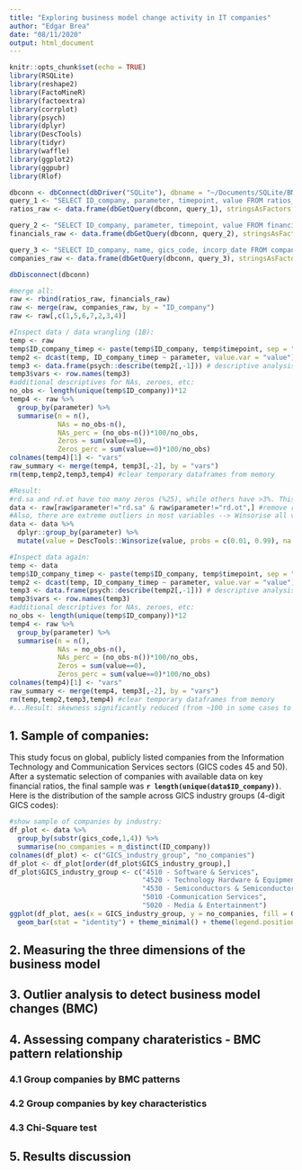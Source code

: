 ```yaml
---
title: "Exploring business model change activity in IT companies"
author: "Edgar Brea"
date: "08/11/2020"
output: html_document
---
```


```r
knitr::opts_chunk$set(echo = TRUE)
library(RSQLite)
library(reshape2)
library(FactoMineR)
library(factoextra)
library(corrplot)
library(psych)
library(dplyr)
library(DescTools)
library(tidyr)
library(waffle)
library(ggplot2)
library(ggpubr)
library(Rlof)
```


```r
dbconn <- dbConnect(dbDriver("SQLite"), dbname = "~/Documents/SQLite/BMC_activity_data.sqlite")
query_1 <- "SELECT ID_company, parameter, timepoint, value FROM ratios_imputed_table WHERE timepoint  >= 2006 AND value IS NOT NULL"
ratios_raw <- data.frame(dbGetQuery(dbconn, query_1), stringsAsFactors = F)

query_2 <- "SELECT ID_company, parameter, timepoint, value FROM financials_imputed_table WHERE parameter = 'Tota' AND timepoint  >= 2006 AND value IS NOT NULL"
financials_raw <- data.frame(dbGetQuery(dbconn, query_2), stringsAsFactors = F)

query_3 <- "SELECT ID_company, name, gics_code, incorp_date FROM companies_table"
companies_raw <- data.frame(dbGetQuery(dbconn, query_3), stringsAsFactors = F)

dbDisconnect(dbconn)

#merge all:
raw <- rbind(ratios_raw, financials_raw)
raw <- merge(raw, companies_raw, by = "ID_company")
raw <- raw[,c(1,5,6,7,2,3,4)]
```

```r
#Inspect data / data wrangling (1B):
temp <- raw
temp$ID_company_timep <- paste(temp$ID_company, temp$timepoint, sep = "_") # new column with ID company and timepoint
temp2 <- dcast(temp, ID_company_timep ~ parameter, value.var = "value") #transform data from long to wide format
temp3 <- data.frame(psych::describe(temp2[,-1])) # descriptive analysis
temp3$vars <- row.names(temp3)
#additional descriptives for NAs, zeroes, etc:
no_obs <- length(unique(temp$ID_company))*12
temp4 <- raw %>% 
  group_by(parameter) %>% 
  summarise(n = n(), 
            NAs = no_obs-n(), 
            NAs_perc = (no_obs-n())*100/no_obs, 
            Zeros = sum(value==0), 
            Zeros_perc = sum(value==0)*100/no_obs)
colnames(temp4)[1] <- "vars"
raw_summary <- merge(temp4, temp3[,-2], by = "vars")
rm(temp,temp2,temp3,temp4) #clear temporary dataframes from memory

#Result:
#rd.sa and rd.ot have too many zeros (%25), while others have >3%. This means contribution to these variable is significantly lower --> Drop them for consistency.
data <- raw[raw$parameter!="rd.sa" & raw$parameter!="rd.ot",] #remove rd.sa and rd.ot
#Also, there are extreme outliers in most variables --> Winsorise all variables
data <- data %>% 
  dplyr::group_by(parameter) %>% 
  mutate(value = DescTools::Winsorize(value, probs = c(0.01, 0.99), na.rm = T)) #winzorize extreme outliers per variable (1% level)

#Inspect data again:
temp <- data
temp$ID_company_timep <- paste(temp$ID_company, temp$timepoint, sep = "_") # new column with ID company and timepoint
temp2 <- dcast(temp, ID_company_timep ~ parameter, value.var = "value") #transform data from long to wide format
temp3 <- data.frame(psych::describe(temp2[,-1])) # descriptive analysis
temp3$vars <- row.names(temp3)
#additional descriptives for NAs, zeroes, etc:
no_obs <- length(unique(temp$ID_company))*12
temp4 <- raw %>% 
  group_by(parameter) %>% 
  summarise(n = n(), 
            NAs = no_obs-n(), 
            NAs_perc = (no_obs-n())*100/no_obs, 
            Zeros = sum(value==0), 
            Zeros_perc = sum(value==0)*100/no_obs)
colnames(temp4)[1] <- "vars"
raw_summary <- merge(temp4, temp3[,-2], by = "vars")
rm(temp,temp2,temp3,temp4) #clear temporary dataframes from memory
#...Result: skewness significantly reduced (from ~100 in some cases to ~5)
```
## 1. Sample of companies:

This study focus on global, publicly listed companies from the Information Technology and Communication Services sectors (GICS codes 45 and 50). After a systematic selection of companies with available data on key financial ratios, the final sample was **`r length(unique(data$ID_company))`**. Here is the distribution of the sample across GICS industry groups (4-digit GICS codes):

```r
#show sample of companies by industry:
df_plot <- data %>%
  group_by(substr(gics_code,1,4)) %>%
  summarise(no_companies = n_distinct(ID_company))
colnames(df_plot) <- c("GICS_industry_group", "no_companies")
df_plot <- df_plot[order(df_plot$GICS_industry_group),]
df_plot$GICS_industry_group <- c("4510 - Software & Services",
                                 "4520 - Technology Hardware & Equipment",
                                 "4530 - Semiconductors & Semiconductor Equipment",
                                 "5010 -Communication Services",
                                 "5020 - Media & Entertainment")
ggplot(df_plot, aes(x = GICS_industry_group, y = no_companies, fill = GICS_industry_group)) +
  geom_bar(stat = "identity") + theme_minimal() + theme(legend.position = "none") + coord_flip()
```

## 2. Measuring the three dimensions of the business model


## 3. Outlier analysis to detect business model changes (BMC)


## 4. Assessing company charateristics - BMC pattern relationship


### 4.1 Group companies by BMC patterns

### 4.2 Group companies by key characteristics

### 4.3 Chi-Square test


## 5. Results discussion



